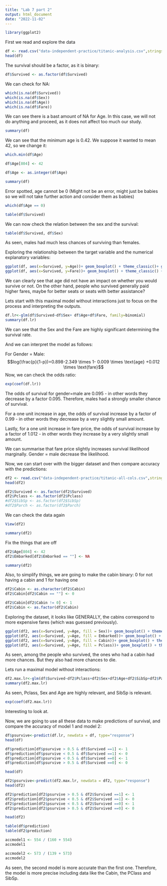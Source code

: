 ---
title: "Lab 7 part 2"
output: html_document
date: "2022-11-02"
---

```{r}
library(ggplot2)
```


First we read and explore the data 

```{r}
df <- read.csv("data-independent-practice/titanic-analysis.csv",stringsAsFactors = T)
head(df)
```

The survival should be a factor, as it is binary:

```{r}
df$Survived <- as.factor(df$Survived)
```

We can check for NA:

```{r}
which(is.na(df$Survived))
which(is.na(df$Sex))
which(is.na(df$Age))
which(is.na(df$Fare))

```
We can see there is a bast amount of NA for Age. In this case, we will not do anything and proceed, as it does not affect too much our study.

```{r}
summary(df)
```

We can see that the minimum age is 0.42. We suppose it wanted to mean 42, so we change it:

```{r}
which.min(df$Age)
```

```{r}
df$Age[804] <- 42
```

```{r}
df$Age <- as.integer(df$Age)
```

```{r}
summary(df)
```
Error spotted, age cannot be 0 (Might not be an error, might just be babies so we will not take further action and consider them as babies)

```{r}
which(df$Age == 0)
```

```{r}
table(df$Survived)
```
We can now check the relation between the sex and the survival:

```{r}
table(df$Survived, df$Sex)
```
As seen, males had much less chances of surviving than females.

Exploring the relationship between the target variable and the numerical explanatory variables:

```{r}
ggplot(df, aes(x=Survived, y=Age))+ geom_boxplot() + theme_classic()+ ggtitle("Age vs Survival status")
ggplot(df, aes(x=Survived, y=Fare))+ geom_boxplot() + theme_classic() + ggtitle("Fare vs Survival status")
```

We can clearly see that age did not have an impact on whether you would survive or not. On the other hand, people who survived generally paid higher fares, maybe for better seats or seats with better assistance?

Lets start with this maximal model without interactions just to focus on the process and interpreting the outputs.

```{r}
df.lr<-glm(df$Survived~df$Sex+ df$Age+df$Fare, family=binomial)
summary(df.lr)
```

We can see that the Sex and the Fare are highly significant determining the survival rate.

And we can interpret the model as follows:

For Gender = Male:
$$log(\frac{p}{1-p})=0.898-2.349 \times 1- 0.009 \times \text{age} +0.012 \times \text{fare}$$
Now, we can check the odds ratio:

```{r}
exp(coef(df.lr))
```

The odds of survival for gender=male are 0.095 - in other words they decrease by a factor 0.095. Therefore, males had a strongly smaller chance of survival.

For a one unit increase in age, the odds of survival increase by a factor of 0.99 - in other words they decrease by a very slightly small amount.

Lastly, for a one unit increase in fare price, the odds of survival increase by a factor of 1.012 - in other words they increase by a very slightly small amount.

We can summarise that fare price slightly increases survival likelihood marginally. Gender = male decrease the likelihood.

Now, we can start over with the bigger dataset
and then compare accuracy with the predictions:

```{r}
df2 <- read.csv("data-independent-practice/titanic-all-cols.csv",stringsAsFactors = T)
head(df2)
```

```{r}
df2$Survived <- as.factor(df2$Survived)
df2$Pclass <- as.factor(df2$Pclass)
#df2$SibSp <- as.factor(df2$SibSp)
#df2$Parch <- as.factor(df2$Parch)

```

We can check the data again

```{r}
View(df2)
```

```{r}
summary(df2)
```
Fix the things that are off

```{r}
df2$Age[804] <- 42
df2$Embarked[df2$Embarked == ""] <- NA
```

```{r}
summary(df2)
```
Also, to simplify things, we are going to make the cabin binary: 0 for not having a cabin and 1 for having one

```{r}
df2$Cabin <- as.character(df2$Cabin)
df2$Cabin[df2$Cabin == ""] <- 0
```

```{r}
df2$Cabin[df2$Cabin != 0] <- 1
df2$Cabin <- as.factor(df2$Cabin)
```


Exploring the dataset, it looks like GENERALLY, the cabins correspond to more expensive fares (which was guessed previously).

```{r}
ggplot(df2, aes(x=Survived, y=Age, fill = Sex))+ geom_boxplot() + theme_classic()+ ggtitle("Age and Sex vs Survival status")
ggplot(df2, aes(x=Survived, y=Age, fill = Embarked))+ geom_boxplot() + theme_classic()+ ggtitle("Age Embarked vs Survival status")
ggplot(df2, aes(x=Survived, y=Age, fill = Cabin))+ geom_boxplot() + theme_classic()+ ggtitle("Age Cabin vs Survival status")
ggplot(df2, aes(x=Survived, y=Age, fill = Pclass))+ geom_boxplot() + theme_classic()+ ggtitle("Age Cabin vs Survival status")

```

As seen, among the people who survived, the ones who had a cabin had more chances. But they also had more chances to die.

Lets run a maximal model without interactions:

```{r}
df2.max.lr<-glm(df$Survived~df2$Pclass+df2$Sex+df2$Age+df2$SibSp+df2$Parch+df2$Fare+df2$Cabin+df2$Embarked, family=binomial)
summary(df2.max.lr)
```
As seen, Pclass, Sex and Age are highly relevant, and SibSp is relevant.

```{r}
exp(coef(df2.max.lr))
```
Interesting to look at.

Now, we are going to use all these data to make predictions of survival, and compare the accuracy of model 1 and model 2:

```{r}
df$psurvive<-predict(df.lr, newdata = df, type="response")
head(df)
```


```{r}
df$prediction[df$psurvive > 0.5 & df$Survived ==1] <- 1
df$prediction[df$psurvive < 0.5 & df$Survived ==1] <- 0
df$prediction[df$psurvive < 0.5 & df$Survived ==0] <- 1
df$prediction[df$psurvive > 0.5 & df$Survived ==0] <- 0
```

```{r}
head(df)
```


```{r}
df2$psurvive<-predict(df2.max.lr, newdata = df2, type="response")
head(df2)
```


```{r}
df2$prediction[df2$psurvive > 0.5 & df2$Survived ==1] <- 1
df2$prediction[df2$psurvive < 0.5 & df2$Survived ==1] <- 0
df2$prediction[df2$psurvive < 0.5 & df2$Survived ==0] <- 1
df2$prediction[df2$psurvive > 0.5 & df2$Survived ==0] <- 0
```

```{r}
head(df2)
```


```{r}
table(df$prediction)
table(df2$prediction)
```
```{r}
accmodel1 <- 554 / (160 + 554)
accmodel1

accmodel2 <- 573 / (139 + 573)
accmodel2
```

As seen, the second model is more accurate than the first one. Therefore, the model is more precise including data like the Cabin, the PClass and SibSp.
